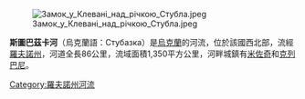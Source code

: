 {{Unreferenced|time=2015-09-22T01:32:21+00:00}}
[[Image:Замок_у_Клевані_над_річкою_Стубла.jpeg|right]]

'''斯圖巴茲卡河'''（烏克蘭語：Стубазка）是[[烏克蘭|烏克蘭]]的河流，位於該國西北部，流經[[羅夫諾州|羅夫諾州]]，河道全長86公里，流域面積1,350平方公里，河畔城鎮有[[米佐奇|米佐奇]]和[[克列巴尼|克列巴尼]]。

{{DEFAULTSORT:Стубазка}}
[[Category:羅夫諾州河流|Category:羅夫諾州河流]]


{{Ukraine-river-stub}}